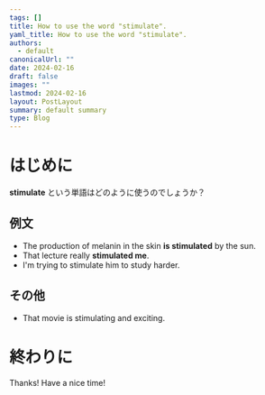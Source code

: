 ```yaml
---
tags: []
title: How to use the word "stimulate".
yaml_title: How to use the word "stimulate".
authors:
  - default
canonicalUrl: ""
date: 2024-02-16
draft: false
images: ""
lastmod: 2024-02-16
layout: PostLayout
summary: default summary
type: Blog
---
```


# はじめに

**stimulate** という単語はどのように使うのでしょうか？

## 例文

- The production of melanin in the skin **is stimulated** by the sun.
- That lecture really **stimulated me**.
- I'm trying to stimulate him to study harder.

## その他

- That movie is stimulating and exciting.

# 終わりに

Thanks!
Have a nice time!

